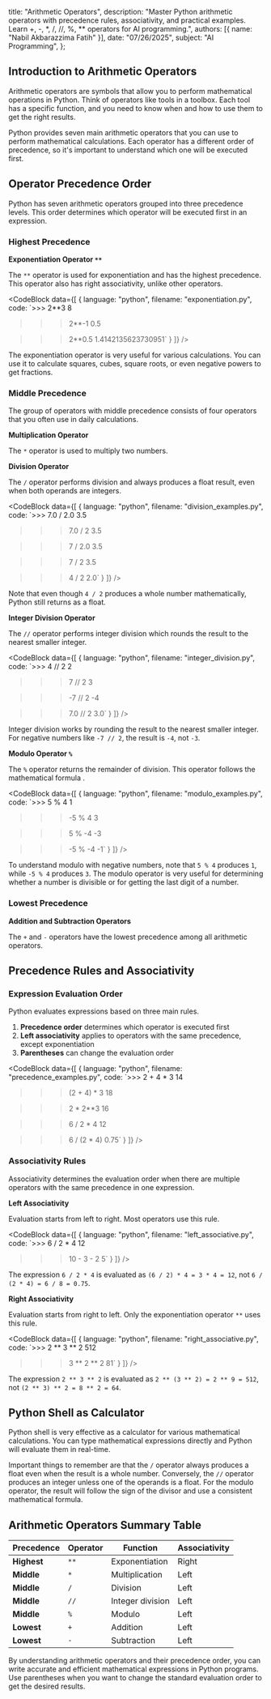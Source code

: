   title: "Arithmetic Operators",
  description: "Master Python arithmetic operators with precedence rules, associativity, and practical examples. Learn +, -, *, /, //, %, ** operators for AI programming.",
  authors: [{ name: "Nabil Akbarazzima Fatih" }],
  date: "07/26/2025",
  subject: "AI Programming",
};

## Introduction to Arithmetic Operators

Arithmetic operators are symbols that allow you to perform mathematical operations in Python. Think of operators like tools in a toolbox. Each tool has a specific function, and you need to know when and how to use them to get the right results.

Python provides seven main arithmetic operators that you can use to perform mathematical calculations. Each operator has a different order of precedence, so it's important to understand which one will be executed first.

## Operator Precedence Order

Python has seven arithmetic operators grouped into three precedence levels. This order determines which operator will be executed first in an expression.

### Highest Precedence

**Exponentiation Operator `**`**

The `**` operator is used for exponentiation and has the highest precedence. This operator also has right associativity, unlike other operators.

<CodeBlock
  data={[
    {
      language: "python",
      filename: "exponentiation.py",
      code: `>>> 2**3
8

>>> 2**-1
0.5

>>> 2**0.5
1.4142135623730951`
    }
  ]}
/>

The exponentiation operator is very useful for various calculations. You can use it to calculate squares, cubes, square roots, or even negative powers to get fractions.

### Middle Precedence

The group of operators with middle precedence consists of four operators that you often use in daily calculations.

**Multiplication Operator**

The `*` operator is used to multiply two numbers.

**Division Operator**

The `/` operator performs division and always produces a float result, even when both operands are integers.

<CodeBlock
  data={[
    {
      language: "python",
      filename: "division_examples.py",
      code: `>>> 7.0 / 2.0
3.5

>>> 7.0 / 2
3.5

>>> 7 / 2.0
3.5

>>> 7 / 2
3.5

>>> 4 / 2
2.0`
    }
  ]}
/>

Note that even though `4 / 2` produces a whole number mathematically, Python still returns <InlineMath math="2.0" /> as a float.

**Integer Division Operator**

The `//` operator performs integer division which rounds the result to the nearest smaller integer.

<CodeBlock
  data={[
    {
      language: "python",
      filename: "integer_division.py",
      code: `>>> 4 // 2
2

>>> 7 // 2
3

>>> -7 // 2
-4

>>> 7.0 // 2
3.0`
    }
  ]}
/>

Integer division works by rounding the result to the nearest smaller integer. For negative numbers like `-7 // 2`, the result is `-4`, not `-3`.

**Modulo Operator `%`**

The `%` operator returns the remainder of division. This operator follows the mathematical formula <InlineMath math="a \% b = a - (a // b) \times b" />.

<CodeBlock
  data={[
    {
      language: "python",
      filename: "modulo_examples.py",
      code: `>>> 5 % 4
1

>>> -5 % 4
3

>>> 5 % -4
-3

>>> -5 % -4
-1`
    }
  ]}
/>

To understand modulo with negative numbers, note that `5 % 4` produces `1`, while `-5 % 4` produces `3`. The modulo operator is very useful for determining whether a number is divisible or for getting the last digit of a number.

### Lowest Precedence

**Addition and Subtraction Operators**

The `+` and `-` operators have the lowest precedence among all arithmetic operators.

## Precedence Rules and Associativity

### Expression Evaluation Order

Python evaluates expressions based on three main rules.

1. **Precedence order** determines which operator is executed first
2. **Left associativity** applies to operators with the same precedence, except exponentiation
3. **Parentheses** can change the evaluation order

<CodeBlock
  data={[
    {
      language: "python",
      filename: "precedence_examples.py",
      code: `>>> 2 + 4 * 3
14

>>> (2 + 4) * 3
18

>>> 2 * 2**3
16

>>> 6 / 2 * 4
12

>>> 6 / (2 * 4)
0.75`
    }
  ]}
/>

### Associativity Rules

Associativity determines the evaluation order when there are multiple operators with the same precedence in one expression.

**Left Associativity**

Evaluation starts from left to right. Most operators use this rule.

<CodeBlock
  data={[
    {
      language: "python",
      filename: "left_associative.py",
      code: `>>> 6 / 2 * 4
12

>>> 10 - 3 - 2
5`
    }
  ]}
/>

The expression `6 / 2 * 4` is evaluated as `(6 / 2) * 4 = 3 * 4 = 12`, not `6 / (2 * 4) = 6 / 8 = 0.75`.

**Right Associativity**

Evaluation starts from right to left. Only the exponentiation operator `**` uses this rule.

<CodeBlock
  data={[
    {
      language: "python",
      filename: "right_associative.py",
      code: `>>> 2 ** 3 ** 2
512

>>> 3 ** 2 ** 2
81`
    }
  ]}
/>

The expression `2 ** 3 ** 2` is evaluated as `2 ** (3 ** 2) = 2 ** 9 = 512`, not `(2 ** 3) ** 2 = 8 ** 2 = 64`.

## Python Shell as Calculator

Python shell is very effective as a calculator for various mathematical calculations. You can type mathematical expressions directly and Python will evaluate them in real-time.

Important things to remember are that the `/` operator always produces a float even when the result is a whole number. Conversely, the `//` operator produces an integer unless one of the operands is a float. For the modulo operator, the result will follow the sign of the divisor and use a consistent mathematical formula.

## Arithmetic Operators Summary Table

| Precedence | Operator | Function | Associativity |
|------------|----------|----------|---------------|
| **Highest** | `**` | Exponentiation | Right |
| **Middle** | `*` | Multiplication | Left |
| **Middle** | `/` | Division | Left |
| **Middle** | `//` | Integer division | Left |
| **Middle** | `%` | Modulo | Left |
| **Lowest** | `+` | Addition | Left |
| **Lowest** | `-` | Subtraction | Left |

By understanding arithmetic operators and their precedence order, you can write accurate and efficient mathematical expressions in Python programs. Use parentheses when you want to change the standard evaluation order to get the desired results.
